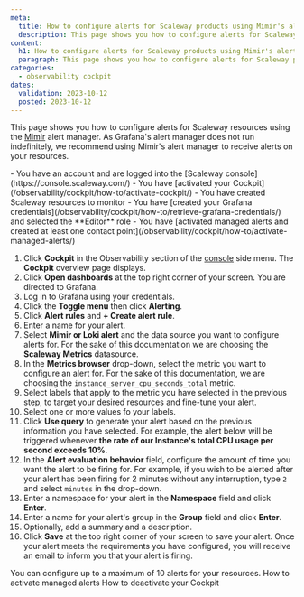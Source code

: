 ```yaml
---
meta:
  title: How to configure alerts for Scaleway products using Mimir's alert manager
  description: This page shows you how to configure alerts for Scaleway products using Mimir's alert manager
content:
  h1: How to configure alerts for Scaleway products using Mimir's alert manager
  paragraph: This page shows you how to configure alerts for Scaleway products using Mimir's alert manager
categories:
  - observability cockpit
dates:
  validation: 2023-10-12
  posted: 2023-10-12
---
```


This page shows you how to configure alerts for Scaleway resources using the [Mimir](/observability/cockpit/concepts/#mimir) alert manager. As Grafana's alert manager does not run indefinitely, we recommend using Mimir's alert manager to receive alerts on your resources.

<Message type="requirement">
  - You have an account and are logged into the [Scaleway console](https://console.scaleway.com/)
  - You have [activated your Cockpit](/observability/cockpit/how-to/activate-cockpit/)
  - You have created Scaleway resources to monitor
  - You have [created your Grafana credentials](/observability/cockpit/how-to/retrieve-grafana-credentials/) and selected the **Editor** role
  - You have [activated managed alerts and created at least one contact point](/observability/cockpit/how-to/activate-managed-alerts/)
</Message>

1. Click **Cockpit** in the Observability section of the [console](https://console.scaleway.com/) side menu. The **Cockpit** overview page displays.
2. Click **Open dashboards** at the top right corner of your screen. You are directed to Grafana.
3. Log in to Grafana using your credentials.
4. Click the **Toggle menu** then click **Alerting**.
5. Click **Alert rules** and **+ Create alert rule**.
6. Enter a name for your alert.
7. Select **Mimir or Loki alert** and the data source you want to configure alerts for. For the sake of this documentation we are choosing the **Scaleway Metrics** datasource.
8. In the **Metrics browser** drop-down, select the metric you want to configure an alert for. For the sake of this documentation, we are choosing the `instance_server_cpu_seconds_total` metric.
9. Select labels that apply to the metric you have selected in the previous step, to target your desired resources and fine-tune your alert.
10. Select one or more values fo your labels.
11. Click **Use query** to generate your alert based on the previous information you have selected. For example, the alert below will be triggered whenever **the rate of our Instance's total CPU usage per second exceeds 10%**.
    <Lightbox src="scaleway-instance-grafana-alert.webp" alt="" />
12. In the **Alert evaluation behavior** field, configure the amount of time you want the alert to be firing for.
    <Message type="note">
     For example, if you wish to be alerted after your alert has been firing for 2 minutes without any interruption, type `2` and select `minutes` in the drop-down.
    </Message>
13. Enter a namespace for your alert in the **Namespace** field and click **Enter**.
14. Enter a name for your alert's group in the **Group** field and click **Enter**.
15. Optionally, add a summary and a description.
16. Click **Save** at the top right corner of your screen to save your alert. Once your alert meets the requirements you have configured, you will receive an email to inform you that your alert is firing.

<Message type="important">
 You can configure up to a maximum of 10 alerts for your resources.
</Message>

<Navigation title="See Also">
  <PreviousButton to="/observability/cockpit/how-to/activate-managed-alerts/">How to activate managed alerts</PreviousButton>
  <NextButton to="/observability/cockpit/how-to/deactivate-cockpit/">How to deactivate your Cockpit</NextButton>
</Navigation>